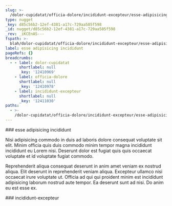```yaml
---
slug: >-
  /dolor-cupidatat/officia-dolore/incididunt-excepteur/esse-adipisicing-incididunt
type: nugget
_key: d85c56b2-12ef-4381-a17c-729aa505f598
_id: nugget/d85c56b2-12ef-4381-a17c-729aa505f598
_rev: _iKCEnAS---
fspath: >-
  blah/dolor-cupidatat/officia-dolore/incididunt-excepteur/esse-adipisicing-incididunt.md
label: esse adipisicing incididunt
pageRefs: {}
breadcrumbs:
  - - label: dolor-cupidatat
      shortlabel: null
      _key: '12410969'
    - label: officia-dolore
      shortlabel: null
      _key: '12410978'
    - label: incididunt-excepteur
      shortlabel: null
      _key: '12411030'
paths:
  - >-
    /dolor-cupidatat/officia-dolore/incididunt-excepteur/esse-adipisicing-incididunt
---
```


<NuggetArea>
<Nugget slug="/dolor-cupidatat/officia-dolore/incididunt-excepteur/esse-adipisicing-incididunt" type="nugget" _key="d85c56b2-12ef-4381-a17c-729aa505f598" _id="nugget/d85c56b2-12ef-4381-a17c-729aa505f598" _rev="_iKCEnAS---" fspath="blah/dolor-cupidatat/officia-dolore/incididunt-excepteur/esse-adipisicing-incididunt.md" label="esse adipisicing incididunt" paths="/dolor-cupidatat/officia-dolore/incididunt-excepteur/esse-adipisicing-incididunt">
<NuggetBody>
### esse adipisicing incididunt

Nisi adipisicing commodo in duis ad laboris dolore consequat voluptate sit elit. Minim officia quis duis commodo minim tempor magna incididunt incididunt eu Lorem nisi. Deserunt dolor est fugiat quis quis occaecat voluptate et id voluptate fugiat commodo.

Reprehenderit aliqua consequat deserunt in anim amet veniam ex nostrud aliqua. Elit deserunt in reprehenderit veniam aliqua. Excepteur ullamco nisi occaecat irure voluptate ut. Officia ad qui qui proident minim est incididunt adipisicing laborum nostrud aute tempor. Ea deserunt sunt ad nisi. Do anim eu est esse ex.

</NuggetBody>
<Breadcrumbs>
<Crumbs>
<Crumb _key="12410969" label="dolor-cupidatat" /><Crumb _key="12410978" label="officia-dolore" /><Crumb _key="12411030" label="incididunt-excepteur" />
</Crumbs>
</Breadcrumbs>
</Nugget>

<NuggetsInbound>
</NuggetsInbound>
<NuggetsOutbound>
</NuggetsOutbound>
</NuggetArea>
<PassagesInbound>
<Passage direction="inbound" type="passage" _key="12411030" _id="passage/12411030" _rev="_iKCEnAO--C" label="incididunt-excepteur" passage="incididunt-excepteur" fspath="blah/dolor-cupidatat/officia-dolore/incididunt-excepteur" paths="/dolor-cupidatat/officia-dolore/incididunt-excepteur" slug="/dolor-cupidatat/officia-dolore/incididunt-excepteur">
<NuggetBody>
### incididunt-excepteur

</NuggetBody>
<Breadcrumbs>
<Crumbs>
<Crumb _key="12410969" label="dolor-cupidatat" /><Crumb _key="12410978" label="officia-dolore" />
</Crumbs>
</Breadcrumbs>
</Passage>

</PassagesInbound>
<PassagesOutbound>
</PassagesOutbound>